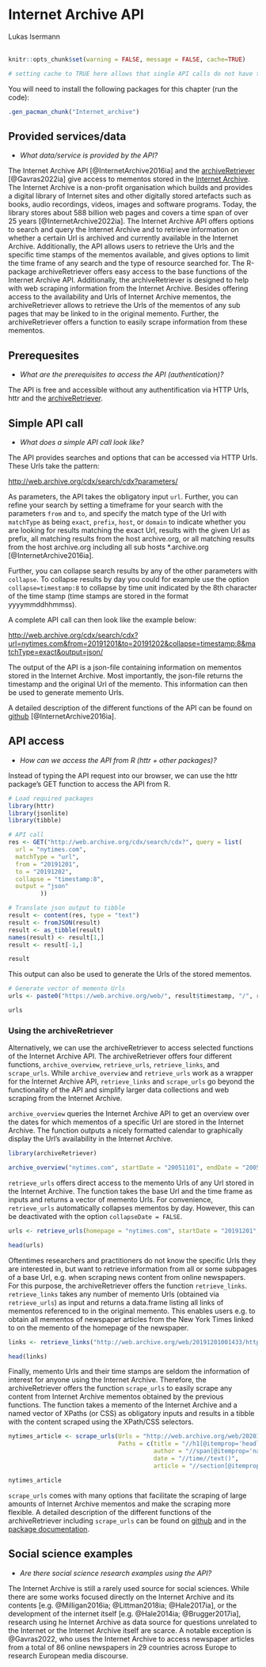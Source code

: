 # Internet Archive API

<chauthors>Lukas Isermann</chauthors> <br><br>

```r
knitr::opts_chunk$set(warning = FALSE, message = FALSE, cache=TRUE)

# setting cache to TRUE here allows that single API calls do not have to be run every time when knitting index or the single script, but only when something has been changed in index or single script
```

You will need to install the following packages for this chapter (run the code):

```r
.gen_pacman_chunk("Internet_archive")
```

## Provided services/data

-   *What data/service is provided by the API?*

The Internet Archive API [@InternetArchive2016ia] and the [archiveRetriever](<https://github.com/liserman/archiveRetriever>) [@Gavras2022ia] give access to mementos stored in the [Internet Archive](<http://web.archive.org>). The Internet Archive is a non-profit organisation which builds and provides a digital library of Internet sites and other digitally stored artefacts such as books, audio recordings, videos, images and software programs. Today, the library stores about 588 billion web pages and covers a time span of over 25 years [@InternetArchive2022ia]. The Internet Archive API offers options to search and query the Internet Archive and to retrieve information on whether a certain Url is archived and currently available in the Internet Archive. Additionally, the API allows users to retrieve the Urls and the specific time stamps of the mementos available, and gives options to limit the time frame of any search and the type of resource searched for. The R-package archiveRetriever offers easy access to the base functions of the Internet Archive API. Additionally, the archiveRetriever is designed to help with web scraping information from the Internet Archive. Besides offering access to the availability and Urls of Internet Archive mementos, the archiveRetriever allows to retrieve the Urls of the mementos of any sub pages that may be linked to in the original memento. Further, the archiveRetriever offers a function to easily scrape information from these mementos.

## Prerequesites

-   *What are the prerequisites to access the API (authentication)?*

The API is free and accessible without any authentification via HTTP Urls, httr and the [archiveRetriever](<https://github.com/liserman/archiveRetriever>).

## Simple API call

-   *What does a simple API call look like?*

The API provides searches and options that can be accessed via HTTP Urls. These Urls take the pattern:

<http://web.archive.org/cdx/search/cdx?parameters/>

As parameters, the API takes the obligatory input `url`. Further, you can refine your search by setting a timeframe for your search with the parameters `from` and `to`, and specify the match type of the Url with `matchType` as being `exact`, `prefix`, `host`, or `domain` to indicate whether you are looking for results matching the exact Url, results with the given Url as prefix, all matching results from the host archive.org, or all matching results from the host archive.org including all sub hosts *.archive.org [@InternetArchive2016ia].

Further, you can collapse search results by any of the other parameters with `collapse`. To collapse results by day you could for example use the option `collapse=timestamp:8` to collapse by time unit indicated by the 8th character of the time stamp (time stamps are stored in the format yyyymmddhhmmss).

A complete API call can then look like the example below:

<http://web.archive.org/cdx/search/cdx?url=nytimes.com&from=20191201&to=20191202&collapse=timestamp:8&matchType=exact&output=json/>

The output of the API is a json-file containing information on mementos stored in the Internet Archive. Most importantly, the json-file returns the timestamp and the original Url of the memento. This information can then be used to generate memento Urls.

A detailed description of the different functions of the API can be found on  [github](<https://github.com/internetarchive/wayback/tree/master/wayback-cdx-server#readme>) [@InternetArchive2016ia].

## API access

-   *How can we access the API from R (httr + other packages)?*

Instead of typing the API request into our browser, we can use the httr package's GET function to access the API from R.

```r
# Load required packages
library(httr)
library(jsonlite)
library(tibble)

# API call
res <- GET("http://web.archive.org/cdx/search/cdx?", query = list(
  url = "nytimes.com",         
  matchType = "url",
  from = "20191201",
  to = "20191202",
  collapse = "timestamp:8",
  output = "json"
         ))

# Translate json output to tibble
result <- content(res, type = "text")
result <- fromJSON(result)
result <- as_tibble(result)
names(result) <- result[1,]
result <- result[-1,]

result

```

This output can also be used to generate the Urls of the stored mementos.

```r
# Generate vector of memento Urls
urls <- paste0("https://web.archive.org/web/", result$timestamp, "/", result$original)

urls

```

### Using the archiveRetriever {-}

Alternatively, we can use the archiveRetriever to access selected functions of the Internet Archive API. The archiveRetriever offers four different functions, `archive_overview`, `retrieve_urls`, `retrieve_links`, and `scrape_urls`. While `archive_overview` and `retrieve_urls` work as a wrapper for the Internet Archive API, `retrieve_links` and `scrape_urls` go beyond the functionality of the API and simplify larger data collections and web scraping from the Internet Archive.

`archive_overview` queries the Internet Archive API to get an overview over the dates for which mementos of a specific Url are stored in the Internet Archive. The function outputs a nicely formatted calendar to graphically display the Url's availability in the Internet Archive.

```r
library(archiveRetriever)

archive_overview("nytimes.com", startDate = "20051101", endDate = "20051130")

```

`retrieve_urls` offers direct access to the memento Urls of any Url stored in the Internet Archive. The function takes the base Url and the time frame as inputs and returns a vector of memento Urls. For convenience, `retrieve_urls` automatically collapses mementos by day. However, this can be deactivated with the option `collapseDate = FALSE`.

```r

urls <- retrieve_urls(homepage = "nytimes.com", startDate = "20191201", endDate = "20191202", collapseDate = FALSE)

head(urls)
```

Oftentimes researchers and practitioners do not know the specific Urls they are interested in, but want to retrieve information from all or some subpages of a base Url, e.g. when scraping news content from online newspapers. For this purpose, the archiveRetriever offers the function `retrieve_links`. `retrieve_links` takes any number of memento Urls (obtained via `retrieve_urls`) as input and returns a data.frame listing all links of mementos referenced to in the original memento. This enables users e.g. to obtain all mementos of newspaper articles from the New York Times linked to on the memento of the homepage of the newspaper.

```r

links <- retrieve_links("http://web.archive.org/web/20191201001433/https://www.nytimes.com/")

head(links)
```

Finally, memento Urls and their time stamps are seldom the information of interest for anyone using the Internet Archive. Therefore, the archiveRetriever offers the function `scrape_urls` to easily scrape any content from Internet Archive mementos obtained by the previous functions. The function takes a memento of the Internet Archive and a named vector of XPaths (or CSS) as obligatory inputs and results in a tibble with the content scraped using the XPath/CSS selectors.

```r
nytimes_article <- scrape_urls(Urls = "http://web.archive.org/web/20201001004918/https://www.nytimes.com/2020/09/30/opinion/biden-trump-2020-debate.html",
                               Paths = c(title = "//h1[@itemprop='headline']",
                                         author = "//span[@itemprop='name']",
                                         date = "//time//text()",
                                         article = "//section[@itemprop='articleBody']//p"))

nytimes_article

```

`scrape_urls` comes with many options that facilitate the scraping of large amounts of Internet Archive mementos and make the scraping more flexible. A detailed description of the different functions of the archiveRetriever including `scrape_urls` can be found on [github](<https://github.com/liserman/archiveRetriever/#readme>) and in the [package documentation](<https://rdrr.io/cran/archiveRetriever/man/>).

## Social science examples

-   *Are there social science research examples using the API?*

The Internet Archive is still a rarely used source for social sciences. While there are some works focused directly on the Internet Archive and its contents [e.g. @Milligan2016ia; @Littman2018ia; @Hale2017ia], or the development of the internet itself [e.g. @Hale2014ia; @Brugger2017ia], research using he Internet Archive as data source for questions unrelated to the Internet or the Internet Archive itself are scarce. A notable exception is @Gavras2022, who uses the Internet Archive to access newspaper articles from a total of 86 online newspapers in 29 countries across Europe to research European media discourse. 




